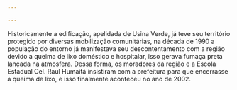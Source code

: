 ---

---
Historicamente a edificação, apelidada de Usina Verde, já teve seu território protegido por diversas mobilização comunitárias, na década de 1990 a população do entorno já manifestava seu descontentamento com a região devido a queima de lixo doméstico e hospitalar, isso gerava fumaça preta lançada na atmosfera. Dessa forma, os moradores da região e a Escola Estadual Cel. Raul Humaitá insistiram com a prefeitura para que encerrasse a queima de lixo, e isso finalmente aconteceu no ano de 2002.